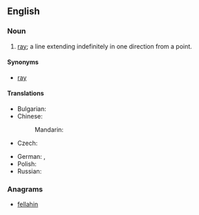==English==
{{wikipedia|Line (mathematics)}}

===Noun===
{{en-noun}}

# {{lb|en|geometry}} [[ray]]; a line extending indefinitely in one direction from a point.

====Synonyms====
* [[ray]]

====Translations====
{{trans-top|ray}}
* Bulgarian: {{t+|bg|лъч|m}}
* Chinese:
*: Mandarin: {{t+|cmn|射线}}
* Czech: {{t|cs|polopřímka|f}}
{{trans-mid}}
* German: {{t+|de|Strahl|m}}, {{t+|de|Halbgerade|f}}
* Polish: {{t|pl|półprosta|f}}
* Russian: {{t+|ru|луч|m}}
{{trans-bottom}}

===Anagrams===
* [[fellahin#English|fellahin]]